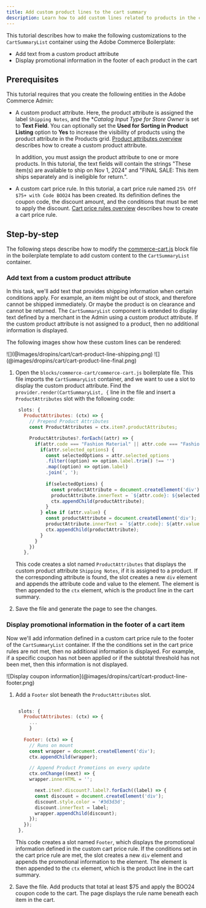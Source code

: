 ```yaml
---
title: Add custom product lines to the cart summary
description: Learn how to add custom lines related to products in the cart summary.
---
```



This tutorial describes how to make the following customizations to the `CartSummaryList` container using the Adobe Commerce Boilerplate:

- Add text from a custom product attribute
- Display promotional information in the footer of each product in the cart

## Prerequisites

This tutorial requires that you create the following entities in the Adobe Commerce Admin:

- A custom product attribute. Here, the product attribute is assigned the label `Shipping Notes`, and the **Catalog Input Type for Store Owner* is set to **Text Field**. You can optionally set the **Used for Sorting in Product Listing** option to **Yes** to increase the visibility of products using the product attribute in the Products grid. [Product attributes overview](https://experienceleague.adobe.com/en/docs/commerce-admin/catalog/product-attributes/product-attributes) describes how to create a custom product attribute.

  In addition, you must assign the product attribute to one or more products. In this tutorial, the text fields will contain the strings "These item(s) are available to ship on Nov 1, 2024" and "FINAL SALE: This item ships separately and is ineligible for return.".

- A custom cart price rule. In this tutorial, a cart price rule named `25% Off $75+ with Code BOO24` has been created. Its definition defines the coupon code, the discount amount, and the conditions that must be met to apply the discount. [Cart price rules overview](https://experienceleague.adobe.com/en/docs/commerce-admin/marketing/promotions/cart-rules/price-rules-cart) describes how to create a cart price rule.

## Step-by-step

The following steps describe how to modify the [commerce-cart.js](https://github.com/hlxsites/aem-boilerplate-commerce/blob/main/blocks/commerce-cart/commerce-cart.js) block file in the boilerplate template to add custom content to the `CartSummaryList` container.

<Tasks>

<Task>

### Add text from a custom product attribute

In this task, we'll add text that provides shipping information when certain conditions apply. For example, an item might be out of stock, and therefore cannot be shipped immediately. Or maybe the product is on clearance and cannot be returned. The `CartSummaryList` component is extended to display text defined by a merchant in the Admin using a custom product attribute. If the custom product attribute is not assigned to a product, then no additional information is displayed.

The following images show how these custom lines can be rendered:

<Diagram caption="">
   ![](@images/dropins/cart/cart-product-line-shipping.png)
</Diagram>

<Diagram caption="">
   ![](@images/dropins/cart/cart-product-line-final.png)
</Diagram>

<Steps>

1. Open the `blocks/commerce-cart/commerce-cart.js` boilerplate file. This file imports the `CartSummaryList` container, and we want to use a slot to display the custom product attribute. Find the `provider.render(CartSummaryList, {` line in the file and insert a `ProductAttributes` slot with the following code:

   ```javascript
    slots: {
      ProductAttributes: (ctx) => {
        // Prepend Product Attributes
        const ProductAttributes = ctx.item?.productAttributes;

        ProductAttributes?.forEach((attr) => {
          if(attr.code === "Fashion Material" || attr.code === "Fashion Style") {
            if(attr.selected_options) {
              const selectedOptions = attr.selected_options
              .filter((option) => option.label.trim() !== '')
              .map((option) => option.label)
              .join(', ');
              
              if(selectedOptions) {
                const productAttribute = document.createElement('div');
                productAttribute.innerText = `${attr.code}: ${selectedOptions}`;
                ctx.appendChild(productAttribute);
              }
            } else if (attr.value) {
              const productAttribute = document.createElement('div');
              productAttribute.innerText = `${attr.code}: ${attr.value}`;
              ctx.appendChild(productAttribute);
            }
          }
        })
      },
   ```

   This code creates a slot named `ProductAttributes` that displays the custom product attribute `Shipping Notes`, if it is assigned to a product. If the corresponding attribute is found, the slot creates a new `div` element and appends the attribute code and value to the element. The element is then appended to the `ctx` element, which is the product line in the cart summary.

1. Save the file and generate the page to see the changes.


</Steps>

</Task>

<Task>

### Display promotional information in the footer of a cart item

Now we'll add information defined in a custom cart price rule to the footer of the `CartSummaryList` container. If the the conditions set in the cart price rules are not met, then no additional information is displayed. For example, if a specific coupon has not been applied or if the subtotal threshold has not been met, then this information is not displayed.

<Diagram caption="Display coupon information">
   ![Display coupon information](@images/dropins/cart/cart-product-line-footer.png)
</Diagram>

<Steps>

1. Add a `Footer` slot beneath the `ProductAttributes` slot.

   ```javascript

    slots: {
      ProductAttributes: (ctx) => {
        ...
        }
        
      Footer: (ctx) => {
        // Runs on mount
        const wrapper = document.createElement('div');
        ctx.appendChild(wrapper);

        // Append Product Promotions on every update
        ctx.onChange((next) => {
        wrapper.innerHTML = '';

          next.item?.discount?.label?.forEach((label) => {
          const discount = document.createElement('div');
          discount.style.color = '#3d3d3d';
          discount.innerText = label;
          wrapper.appendChild(discount);
        });
      });
    },
   ```

   This code creates a slot named `Footer`, which displays the promotional information defined in the custom cart price rule. If the conditions set in the cart price rule are met, the slot creates a new `div` element and appends the promotional information to the element. The element is then appended to the `ctx` element, which is the product line in the cart summary.

1. Save the file. Add products that total at least $75 and apply the BOO24 coupon code to the cart. The page displays the rule name beneath each item in the cart.

</Steps>

</Task>

</Tasks>